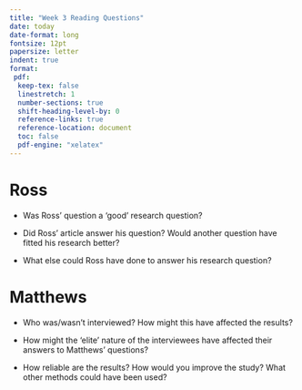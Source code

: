 ```yaml
---
title: "Week 3 Reading Questions"
date: today
date-format: long
fontsize: 12pt
papersize: letter
indent: true
format:
 pdf:
  keep-tex: false
  linestretch: 1
  number-sections: true
  shift-heading-level-by: 0
  reference-links: true
  reference-location: document
  toc: false
  pdf-engine: "xelatex"
---
```


# Ross

 - Was Ross' question a 'good' research question? 

 - Did Ross' article answer his question? Would another question have fitted his research better?

 - What else could Ross have done to answer his research question?

# Matthews

 - Who was/wasn't interviewed? How might this have affected the results?

 - How might the 'elite' nature of the interviewees have affected their answers to Matthews' questions?

 - How reliable are the results? How would you improve the study? What other methods could have been used?